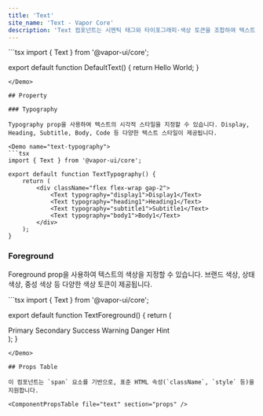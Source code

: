```yaml
---
title: 'Text'
site_name: 'Text - Vapor Core'
description: 'Text 컴포넌트는 시멘틱 태그와 타이포그래피·색상 토큰을 조합하여 텍스트 스타일을 설정합니다.'
---
```


<Demo name="default-text">
```tsx
import { Text } from '@vapor-ui/core';

export default function DefaultText() {
    return <Text>Hello World</Text>;
}
```
</Demo>

## Property

### Typography

Typography prop을 사용하여 텍스트의 시각적 스타일을 지정할 수 있습니다. Display, Heading, Subtitle, Body, Code 등 다양한 텍스트 스타일이 제공됩니다.

<Demo name="text-typography">
```tsx
import { Text } from '@vapor-ui/core';

export default function TextTypography() {
    return (
        <div className="flex flex-wrap gap-2">
            <Text typography="display1">Display1</Text>
            <Text typography="heading1">Heading1</Text>
            <Text typography="subtitle1">Subtitle1</Text>
            <Text typography="body1">Body1</Text>
        </div>
    );
}
```
</Demo>

### Foreground

Foreground prop을 사용하여 텍스트의 색상을 지정할 수 있습니다. 브랜드 색상, 상태 색상, 중성 색상 등 다양한 색상 토큰이 제공됩니다.

<Demo name="text-foreground">
```tsx
import { Text } from '@vapor-ui/core';

export default function TextForeground() {
    return (
        <div className="flex flex-wrap gap-2">
            <Text foreground="primary">Primary</Text>
            <Text foreground="secondary">Secondary</Text>
            <Text foreground="success">Success</Text>
            <Text foreground="warning">Warning</Text>
            <Text foreground="danger">Danger</Text>
            <Text foreground="hint">Hint</Text>
        </div>
    );
}
```
</Demo>

## Props Table

이 컴포넌트는 `span` 요소를 기반으로, 표준 HTML 속성(`className`, `style` 등)을 지원합니다.

<ComponentPropsTable file="text" section="props" />

